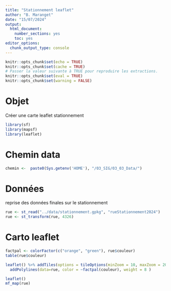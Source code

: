 ```yaml
---
title: "Stationnement leaflet"
author: "B. Maranget"
date: "15/07/2024"
output: 
  html_document: 
    number_sections: yes
    toc: yes
editor_options: 
  chunk_output_type: console
---
```



```r
knitr::opts_chunk$set(echo = TRUE)
knitr::opts_chunk$set(cache = TRUE)
# Passer la valeur suivante à TRUE pour reproduire les extractions.
knitr::opts_chunk$set(eval = TRUE)
knitr::opts_chunk$set(warning = FALSE)
```


# Objet

Créer une carte leaflet stationnement

```r
library(sf)
library(mapsf)
library(leaflet)
```


# Chemin data


```r
chemin <-  paste0(Sys.getenv('HOME'), "/03_SIG/03_03_Data/")
```


# Données

reprise des données finales sur le stationnement

```r
rue <- st_read("../data/stationnement.gpkg", "rueStationnement2024")
rue <- st_transform(rue, 4326)
```




# Carto leaflet


```r
factpal <- colorFactor(c("orange", "green"), rue$couleur)
table(rue$couleur)
```



```r
leaflet() %>% addTiles(options = tileOptions(minZoom = 10, maxZoom = 20)) %>%
  addPolylines(data=rue, color = ~factpal(couleur), weight = 8 )
```



```r
leaflet()
mf_map(rue)
```

